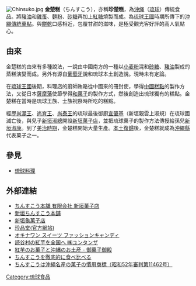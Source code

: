 [[File:Chinsuko.jpg|thumb]]
'''金楚糕'''（ちんすこう），亦稱'''珍楚糕'''，為[[沖绳|沖绳]]（[[琉球群島|琉球]]）傳統食品。將[[豬油|豬油]]和[[雞蛋|雞蛋]]、[[麵粉|麵粉]]、[[砂糖|砂糖]]再加上[[紅糖|紅糖]]燒製而成。為[[琉球王國|琉球王國]]時期所傳下的[[琉球菓子|沖繩傳統菓點]]。與[[餅乾|餅乾]]口感相近，包覆甘甜的滋味，是極受觀光客好評的高人氣點心。

== 由來 ==
金楚糕的由來有多種說法，一說由中國南方的一種以[[小麦粉|小麦粉]]混和[[砂糖|砂糖]]、[[豬油|豬油]]製成的蒸糕演變而成。另外有源自[[葡萄牙|葡萄牙]]說和琉球本土創造說。現時未有定論。

在[[琉球王國|琉球王國]]後期，料理店的廚師賄賂從中國來的冊封使，學得[[中國糕點|中國糕點]]的製作方法，又從日本[[薩摩藩|薩摩藩]]使節學得[[和菓子|和菓子]]的製作方式，然後創造出琉球獨有的糕點。金楚糕在當時是琉球王族、士族祝祭時所吃的糕點。

經歷[[尚灝王|尚灝王]]、[[尚育王|尚育王]]、[[尚泰王|尚泰王]]的琉球最後御廚[[宣肇基|宣肇基]]（新垣親雲上淑規）在琉球國滅亡後，與兒子[[新垣淑總|新垣淑總]]開設[[新垣菓子店|新垣菓子店]]，並把琉球菓子的製作方法傳授給孫兒[[新垣淑康|新垣淑康]]。到了[[琉球美治時期|美治時期]]，金楚糕開始大量生產。[[本土復歸|本土復歸]]後，金楚糕就成為[[沖繩縣|沖繩縣]]代表菓子之一。

== 參見 ==
*[[琉球料理|琉球料理]]

== 外部連結 ==
*[http://www.chinsuko.com/ ちんすこう本舗 有限会社 新垣菓子店] {{Wayback|url=http://www.chinsuko.com/ |date=20190701055517 }}
*[http://www.chinsuko.co.jp/ 新垣ちんすこう本舗] {{Wayback|url=http://www.chinsuko.co.jp/ |date=20190701055511 }}
*[http://arakaki-kami.com/ 新垣龜菓子店] {{Wayback|url=http://arakaki-kami.com/ |date=20190701055510 }}
*[http://www.chinpindo.co.jp/ 珍品堂(官方網站)] {{Wayback|url=http://www.chinpindo.co.jp/ |date=20190701055513 }}
*[http://www.fashioncandy.co.jp/ オキナワン スイーツ ファッションキャンディ] {{Wayback|url=http://www.fashioncandy.co.jp/ |date=20190701055512 }}
*[https://web.archive.org/web/20111020045614/http://www.yuntanza.jp/ 読谷村の紅芋を全国へ ㈱ユンタンザ]
*[http://www.okashigoten.com/ 紅芋のお菓子と沖縄のお土産 - 御菓子御殿] {{Wayback|url=http://www.okashigoten.com/ |date=20190701055513 }}
*[https://web.archive.org/web/20070115110051/http://read.uruma.jp/read/29/1 ちんすこうを徹底的に食べ比べる]
*[https://web.archive.org/web/20120524140125/http://www.shohyo-toroku.jp/refusal/archives/180.html ちんすこうは沖縄名産の菓子の慣用商標（昭和52年審判第11462号）]

{{Dessert-stub}}

[[Category:琉球食品|Category:琉球食品]]